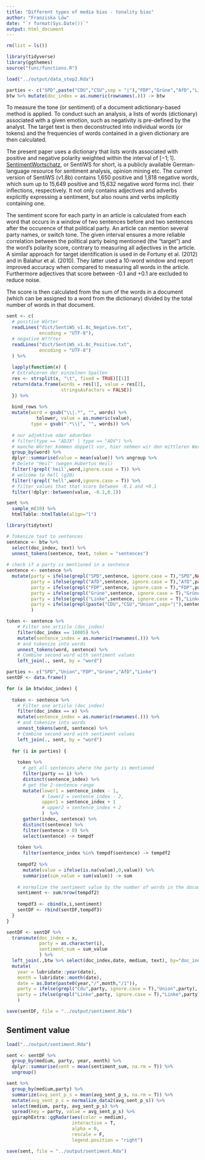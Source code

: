 ```yaml
---
title: "Different types of media bias - tonality bias"
author: "Franziska Löw"
date: "`r format(Sys.Date())`"
output: html_document
---
```


```r
rm(list = ls())

library(tidyverse)
library(ggthemes)
source("func/functions.R")

load("../output/data_step2.Rda")

parties <- c("SPD",paste("CDU","CSU",sep = "|"),"FDP","Grüne","AfD","Linke")
btw %>% mutate(doc_index = as.numeric(rownames(.))) -> btw
```

To measure the tone (or sentiment) of a document adictionary-based method is applied. To conduct such an analysis, a lists of words (dictionary) associated with a given emotion, such as negativity is pre-defined by the analyst. The target text is then deconstructed into individual words (or tokens) and the frequencies of words contained in a given dictionary are then calculated. 

The present paper uses a dictionary that lists words associated with positive and negative polarity weighted within the interval of $[-1; 1]$. [SentimentWortschatz](http://wortschatz.uni-leipzig.de/de/download), or SentiWS for short, is a publicly available German-language resource for sentiment analysis, opinion mining etc. The current version of SentiWS (v1.8b) contains 1,650 positive and 1,818 negative words, which sum up to 15,649 positive and 15,632 negative word forms incl. their inflections, respectively. It not only contains adjectives and adverbs explicitly expressing a sentiment, but also nouns and verbs implicitly containing one.

The sentiment score for each party in an article is calculated from each word that occurs in a window of two sentences before and two sentences after the occurence of that political party. An article can mention several party names, or switch tone. The given interval ensures a more reliable correlation between the political party being mentioned (the "target") and the word's polarity score, contrary to measuring all adjectives in the article. A similar approach for target identification is used in de Fortuny et al. (2012) and in Balahur et al. (2010). They latter used a 10-word window and report improved accuracy when compared to measuring all words in the article. Furthermore adjectives that score between -0.1 and +0.1 are excluded to reduce noise. 

The score is then calculated from the sum of the words in a document (which can be assigned to a word from the dictionary) divided by the total number of words in that document.

```r
sent <- c(
  # positive Wörter
  readLines("dict/SentiWS_v1.8c_Negative.txt",
            encoding = "UTF-8"),
  # negative W??rter
  readLines("dict/SentiWS_v1.8c_Positive.txt",
            encoding = "UTF-8")
  ) %>%
  
  lapply(function(x) {
  # Extrahieren der einzelnen Spalten
  res <- strsplit(x, "\t", fixed = TRUE)[[1]]
  return(data.frame(words = res[1], value = res[2],
                    stringsAsFactors = FALSE))
  }) %>% 
  
  bind_rows %>%
  mutate(word = gsub("\\|.*", "", words) %>% 
           tolower, value = as.numeric(value),
         type = gsub(".*\\|", "", words)) %>%
  
  # nur adjektive oder adverben
  # filter(type == "ADJX" | type == "ADV") %>%
  # manche Wörter kommen doppelt vor, hier nehmen wir den mittleren Wert
  group_by(word) %>%
  dplyr::summarise(value = mean(value)) %>% ungroup %>%
  # Delete "Heil" (wegen Hubertus Heil)
  filter(!grepl('heil',word,ignore.case = T)) %>%
  # welcome to hell (g20)
  filter(!grepl('hell',word,ignore.case = T)) %>%
  # filter values that that score between -0.1 and +0.1 
  filter(!dplyr::between(value, -0.1,0.1))
```

```r
sent %>% 
  sample_n(10) %>%
  htmlTable::htmlTable(align="l")
```

```r
library(tidytext)

# Tokenize text to sentences
sentence <- btw %>%
  select(doc_index, text) %>%
  unnest_tokens(sentence, text, token = "sentences") 
  
# check if a party is mentioned in a sentence
sentence <- sentence %>%
  mutate(party = ifelse(grepl("SPD",sentence, ignore.case = T),"SPD",NA),
         party = ifelse(grepl("AfD",sentence, ignore.case = T),"AfD",party),
         party = ifelse(grepl("FDP",sentence, ignore.case = T),"FDP",party),
         party = ifelse(grepl("Grüne",sentence, ignore.case = T),"Grüne",party),
         party = ifelse(grepl("Linke",sentence, ignore.case = T),"Linke",party),
         party = ifelse(grepl(paste("CDU","CSU","Union",sep="|"),sentence, ignore.case = T),"Union",party)
         )
```

```r
token <- sentence %>%
    # Filter one article (doc_index)
    filter(doc_index == 10005) %>%
    mutate(sentence_index = as.numeric(rownames(.))) %>%
    # and tokenize into words
    unnest_tokens(word, sentence) %>%
    # Combine second word with sentiment values
    left_join(., sent, by = "word") 
```


```r
parties <- c("SPD","Union","FDP","Grüne","AfD","Linke")
sentDF <- data.frame() 

for (x in btw$doc_index) {
  
  token <- sentence %>%
    # Filter one article (doc_index)
    filter(doc_index == x) %>%
    mutate(sentence_index = as.numeric(rownames(.))) %>%
    # and tokenize into words
    unnest_tokens(word, sentence) %>%
    # Combine second word with sentiment values
    left_join(., sent, by = "word") 
  
  for (i in parties) {
    
    token %>% 
      # get all sentences where the party is mentioned
      filter(party == i) %>% 
      distinct(sentence_index) %>%
      # get the 2-sentence range
      mutate(lower1 = sentence_index - 1,
             # lower2 = sentence_index - 2,
             upper1 = sentence_index + 1
             # upper2 = sentence_index + 2
             )  %>%
      gather(index, sentence) %>% 
      distinct(sentence) %>%
      filter(sentence > 0) %>%
      select(sentence) -> tempdf
  
    token %>%
      filter(sentence_index %in% tempdf$sentence) -> tempdf2
    
    tempdf2 %>%
      mutate(value = ifelse(is.na(value),0,value)) %>%
      summarise(sum_value = sum(value)) -> sum
    
    # normalize the sentiment value by the number of words in the document
    sentiment <- sum/nrow(tempdf2)
    
    tempdf3 <- cbind(x,i,sentiment) 
    sentDF <- rbind(sentDF,tempdf3)
  } 
}
```

```r
sentDF <- sentDF %>%
  transmute(doc_index = x,
            party = as.character(i),
            sentiment_sum = sum_value
            ) %>%
  left_join(.,btw %>% select(doc_index,date, medium, text), by="doc_index") %>%
  mutate(
    year = lubridate::year(date),
    month = lubridate::month(date),
    date = as.Date(paste0(year,"/",month,"/1")),
    party = ifelse(grepl("Cdu",party, ignore.case = T),"Union",party),
    party = ifelse(grepl("Linke",party, ignore.case = T),"Linke",party)
    )

save(sentDF, file = "../output/sentiment.Rda")
```

## Sentiment value

```r
load("../output/sentiment.Rda")
```

```r
sent <- sentDF %>% 
  group_by(medium, party, year, month) %>%
  dplyr::summarise(sent = mean(sentiment_sum, na.rm = T)) %>%
  ungroup()
```

```r
sent %>%
  group_by(medium,party) %>%
  summarize(avg_sent_p_s = mean(avg_sent_p_s, na.rm = T)) %>%
  mutate(avg_sent_p_s = normalize_data2(avg_sent_p_s)) %>%
  select(medium, party, avg_sent_p_s) %>%
  spread(key = party, value = avg_sent_p_s) %>%
  ggiraphExtra::ggRadar(aes(color = medium),
                        interactive = T,
                        alpha = 0,
                        rescale = F,
                        legend.position = "right") 
```

```r
save(sent, file = "../output/sentiment.Rda")
```